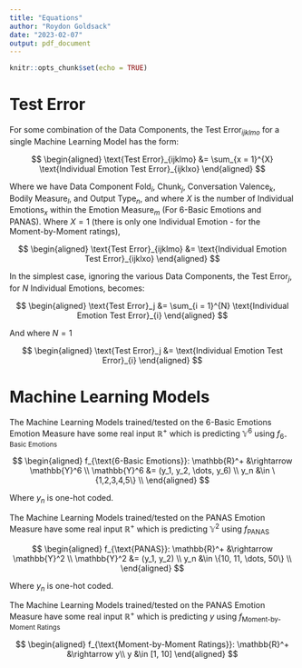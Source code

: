 ```yaml
---
title: "Equations"
author: "Roydon Goldsack"
date: "2023-02-07"
output: pdf_document
---
```


```r
knitr::opts_chunk$set(echo = TRUE)
```

# Test Error

For some combination of the Data Components, the Test Error$_{ijklmo}$ for a single Machine Learning Model has the form:

$$
\begin{aligned}
\text{Test Error}_{ijklmo} &= \sum_{x = 1}^{X} \text{Individual Emotion Test Error}_{ijklxo}
\end{aligned}
$$

Where we have Data Component Fold$_i$, Chunk$_j$, Conversation Valence$_k$, Bodily Measure$_l$, and Output Type$_n$, and where $X$ is the number of Individual Emotions$_x$ within the Emotion Measure$_m$ (For 6-Basic Emotions and PANAS). Where $X = 1$ (there is only one Individual Emotion - for the Moment-by-Moment ratings), 

$$
\begin{aligned}
\text{Test Error}_{ijklmo} &= \text{Individual Emotion Test Error}_{ijklxo} 
\end{aligned}
$$

In the simplest case, ignoring the various Data Components, the Test Error$_j$, for $N$ Individual Emotions, becomes:

$$
\begin{aligned}
\text{Test Error}_j &= \sum_{i = 1}^{N} \text{Individual Emotion Test Error}_{i}
\end{aligned}
$$

And where $N = 1$

$$
\begin{aligned}
\text{Test Error}_j &= \text{Individual Emotion Test Error}_{i} 
\end{aligned}
$$

\pagebreak

# Machine Learning Models

The Machine Learning Models trained/tested on the 6-Basic Emotions Emotion Measure have some real input $\mathbb{R}^+$ which is predicting $\mathbb{Y}^6$ using $f_{\text{6-Basic Emotions}}$ 

$$
\begin{aligned}
f_{\text{6-Basic Emotions}}: \mathbb{R}^+ &\rightarrow \mathbb{Y}^6  \\
\mathbb{Y}^6 &= (y_1, y_2, \dots, y_6) \\
y_n &\in \{1,2,3,4,5\} \\
\end{aligned}
$$


Where $y_n$ is one-hot coded. 

The Machine Learning Models trained/tested on the PANAS Emotion Measure have some real input $\mathbb{R}^+$ which is predicting $\mathbb{Y}^2$ using $f_{\text{PANAS}}$ 

$$
\begin{aligned}
f_{\text{PANAS}}: \mathbb{R}^+ &\rightarrow \mathbb{Y}^2  \\
\mathbb{Y}^2 &= (y_1, y_2) \\
y_n &\in \{10, 11, \dots, 50\} \\
\end{aligned}
$$

Where $y_n$ is one-hot coded.

The Machine Learning Models trained/tested on the PANAS Emotion Measure have some real input $\mathbb{R}^+$ which is predicting $y$ using $f_{\text{Moment-by-Moment Ratings}}$ 

$$
\begin{aligned}
f_{\text{Moment-by-Moment Ratings}}: \mathbb{R}^+ &\rightarrow y\\
y &\in [1, 10]
\end{aligned}
$$

